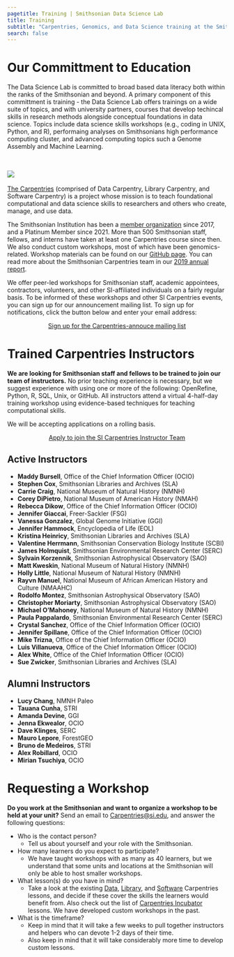 ```yaml
---
pagetitle: Training | Smithsonian Data Science Lab
title: Training
subtitle: "Carpentries, Genomics, and Data Science training at the Smithsonian"
search: false 
---
```

# Our Committment to Education
The Data Science Lab is committed to broad based data literacy both within the ranks of the Smithsonian and beyond. A primary component of this committment is training - the Data Science Lab offers trainings on a wide suite of topics, and with university partners, courses that develop techincal skills in research methods alongside conceptual foundations in data science. Topics include data science skills workshops (e.g., coding in UNIX, Python, and R), performaing analyses on Smithsonians high performance computing cluster, and advanced computing topics such a Genome Assembly and Machine Learning.  
\

## ![](https://carpentries.org/assets/img/TheCarpentries.svg)

[The Carpentries](https://carpentries.org/) (comprised of Data Carpentry, Library Carpentry, and Software Carpentry) is a project whose mission is to teach foundational computational and data science skills to researchers and others who create, manage, and use data.

The Smithsonian Institution has been a [member organization](https://carpentries.org/members/) since 2017, and a Platinum Member since 2021. More than 500 Smithsonian staff, fellows, and interns have taken at least one Carpentries course since then. We also conduct custom workshops, most of which have been genomics-related. Workshop materials can be found on our [GitHub page](http://github.com/SmithsonianWorkshops). You can read more about the Smithsonian Carpentries team in our [2019 annual report](https://datascience.si.edu/sites/default/files/si_carpentries_annual_2019.pdf).

We offer peer-led workshops for Smithsonian staff, academic appointees, contractors, volunteers, and other SI-affiliated individuals on a fairly regular basis. To be informed of these workshops and other SI Carpentries events, you can sign up for our announcement mailing list. To sign up for notifications, click the button below and enter your email address:

<center>
::: {.button .button1}
[Sign up for the Carpentries-annouce mailing list](https://si-listserv.si.edu/cgi-bin/wa?SUBED1=CARPENTRIES-ANNOUNCE&A=1)
:::
</center>

# Trained Carpentries Instructors
**We are looking for Smithsonian staff and fellows to be trained to join our team of instructors.** No prior teaching experience is necessary, but we suggest experience with using one or more of the following: OpenRefine, Python, R, SQL, Unix, or GitHub. All instructors attend a virtual 4-half-day training workshop using evidence-based techniques for teaching computational skills.

We will be accepting applications on a rolling basis.

<center>

::: {.button .button1}
[Apply to join the SI Carpentries Instructor Team](https://forms.office.com/r/Qi9xEmhGpY)
:::


</center>

## Active Instructors
* **Maddy Bursell**, Office of the Chief Information Officer (OCIO)
* **Stephen Cox**, Smithsonian Libraries and Archives (SLA)
* **Carrie Craig**, National Museum of Natural History (NMNH)
* **Corey DiPietro**, National Museum of American History (NMAH)
* **Rebecca Dikow**, Office of the Chief Information Officer (OCIO)
* **Jennifer Giaccai**, Freer-Sackler (FSG)
* **Vanessa Gonzalez**, Global Genome Initiative (GGI)
* **Jennifer Hammock**, Encyclopedia of Life (EOL)
* **Kristina Heinricy**, Smithsonian Libraries and Archives (SLA)
* **Valentine Herrmann**, Smithsonian Conservation Biology Institute (SCBI)
* **James Holmquist**, Smithsonian Environmental Research Center (SERC)
* **Sylvain Korzennik**, Smithsonian Astrophysical Observatory (SAO)
* **Matt Kweskin**, National Museum of Natural History (NMNH)
* **Holly Little**, National Museum of Natural History (NMNH)
* **Rayvn Manuel**, National Museum of African American History and Culture (NMAAHC)
* **Rodolfo Montez**, Smithsonian Astrophysical Observatory (SAO)
* **Christopher Moriarty**, Smithsonian Astrophysical Observatory (SAO)
* **Michael O'Mahoney**, National Museum of Natural History (NMNH)
* **Paula Pappalardo**, Smithsonian Environmental Research Center (SERC)
* **Crystal Sanchez**, Office of the Chief Information Officer (OCIO)
* **Jennifer Spillane**, Office of the Chief Information Officer (OCIO)
* **Mike Trizna**, Office of the Chief Information Officer (OCIO)
* **Luis Villanueva**, Office of the Chief Information Officer (OCIO)
* **Alex White**, Office of the Chief Information Officer (OCIO)
* **Sue Zwicker**, Smithsonian Libraries and Archives (SLA)

## Alumni Instructors
* **Lucy Chang**, NMNH Paleo
* **Tauana Cunha**, STRI
* **Amanda Devine**, GGI
* **Jenna Ekwealor**, OCIO
* **Dave Klinges**, SERC
* **Mauro Lepore**, ForestGEO
* **Bruno de Medeiros**, STRI
* **Alex Robillard**, OCIO
* **Mirian Tsuchiya**, OCIO

# Requesting a Workshop
**Do you work at the Smithsonian and want to organize a workshop to be held at your unit?**
Send an email to [Carpentries@si.edu](mailto:Carpentries@si.edu), and answer the following questions:

* Who is the contact person?
    + Tell us about yourself and your role with the Smithsonian.
* How many learners do you expect to participate?
    + We have taught workshops with as many as 40 learners, but we understand that some units and locations at the Smithsonian will only be able to host smaller workshops.
* What lesson(s) do you have in mind?
    + Take a look at the existing [Data](https://datacarpentry.org/lessons/), [Library](https://librarycarpentry.org/lessons/), and [Software](https://software-carpentry.org/lessons/) Carpentries lessons, and decide if these cover the skills the learners would benefit from. Also check out the list of [Carpentries Incubator](https://carpentries.org/community-lessons/) lessons. We have developed custom workshops in the past.
* What is the timeframe?
    + Keep in mind that it will take a few weeks to pull together instructors and helpers who can devote 1-2 days of their time.
    + Also keep in mind that it will take considerably more time to develop custom lessons.